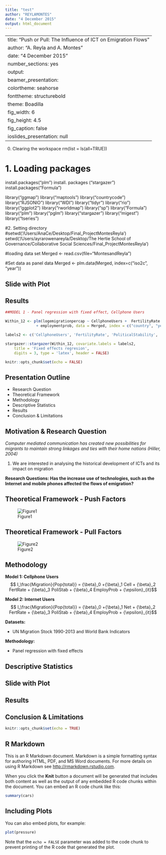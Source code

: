 ```yaml
---
title: "test"
author: "REYLAMONTES"
date: "4 December 2015"
output: html_document
---
```

---
title: "Push or Pull: The Influence of ICT on Emigration Flows"
author: "A. Reyla and A. Montes"
date: "4 December 2015"
number_sections: yes
output:
  beamer_presentation:
    colortheme: seahorse
    fonttheme: structurebold
    theme: Boadilla
    fig_width: 6
    fig_height: 4.5
    fig_caption: false
  ioslides_presentation: null
---




0. Clearing the workspace
rm(list = ls(all=TRUE))

# 1. Loading packages
install.packages("plm")
install. packages ("stargazer")
install.packages("Formula")

library("ggmap")
library("maptools")
library("countrycode")
library("RJSONIO")
library("WDI")
library("tidyr")
library("rio")
library("ggplot2")
library("rworldmap")
library("sp")
library("Formula")
library("plm")
library("pglm")
library("stargazer")
library("migest")
library("tseries")


#2. Setting directory
#setwd('/Users/AnaCe/Desktop/Final_ProjectMontesReyla')
setwd('/Users/ayrarowenareyla/Desktop/The Hertie School of Governance/Collaborative Social Sciences/Final_ProjectMontesReyla')

#loading data set
Merged <- read.csv(file="MontesandReyla")

#Set data as panel data
Merged <- plm.data(Merged, index=c("iso2c", "year"))


## Slide with Plot


## Results
```r
##MODEL 1 - Panel regression with fixed effect, Cellphone Users 

Within_12 <- plm(logemigrationpercap ~ CellphoneUsers +  FertilityRate + PoliticalStability 
              + employmentprob, data = Merged, index = c("country", "year"), model = "within")

labels2 <- c('CellphoneUsers', 'FertilityRate', 'PoliticalStability', 'employmentprob' ,'(Intercept)')

stargazer::stargazer(Within_12, covariate.labels = labels2,
    title = 'Fixed effects regresion',
    digits = 3, type = 'latex', header = FALSE)
```

```r
knitr::opts_chunk$set(echo = FALSE)
```

## Presentation Outline

- Research Question 
- Theoretical Framework
- Methodology
- Descriptive Statistics 
- Results
- Conclusion & Limitations


## Motivation & Research Question 

*Computer mediated communication has created new possibilities for migrants to maintain strong linkages and ties with their home nations (Hiller, 2004)*

1. We are interested in analysing the historical development of ICTs and its impact on migration



**Research Questions: Has the increase use of technologies, such as the Internet and mobile phones affected the flows of emigration?**


## Theoretical Framework - Push Factors


![Figure1](http://i63.tinypic.com/2u7ul1k.jpg) 



## Theoretical Framework - Pull Factors

![Figure2](http://i67.tinypic.com/5vmwrm.jpg) 


## Methodology

**Model 1: Cellphone Users**
$$ I_\frac{Migration}{Pop{total}} = {\beta}_0 +{\beta}_1 Cell + {\beta}_2 FertRate + {\beta}_3 PoliStab + {\beta}_4 EmployProb + {\epsilon}_{it}$$

**Model 2: Internet Users**
$$ I_\frac{Migration}{Pop{total}} = {\beta}_0 +{\beta}_1 Net + {\beta}_2 FertRate + {\beta}_3 PoliStab + {\beta}_4 EmployProb + {\epsilon}_{it}$$


**Datasets:** 

- UN Migration Stock 1990-2013 and World Bank Indicators 


**Methodology:**

- Panel regression with fixed effects

## Descriptive Statistics 






## Slide with Plot


## Results

## Conclusion & Limitations

```r
knitr::opts_chunk$set(echo = TRUE)
```

## R Markdown

This is an R Markdown document. Markdown is a simple formatting syntax for authoring HTML, PDF, and MS Word documents. For more details on using R Markdown see <http://rmarkdown.rstudio.com>.

When you click the **Knit** button a document will be generated that includes both content as well as the output of any embedded R code chunks within the document. You can embed an R code chunk like this:

```r
summary(cars)
```

## Including Plots

You can also embed plots, for example:

```r
plot(pressure)
```

Note that the `echo = FALSE` parameter was added to the code chunk to prevent printing of the R code that generated the plot.
